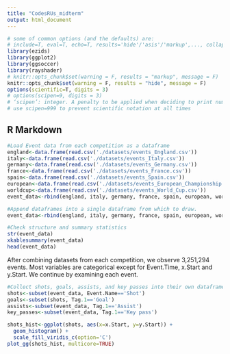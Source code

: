 ```yaml
---
title: "CodesRUs_midterm"
output: html_document
---
```


```r
# some of common options (and the defaults) are: 
# include=T, eval=T, echo=T, results='hide'/'asis'/'markup',..., collapse=F, warning=T, message=T, error=T, cache=T, fig.width=6, fig.height=4, fig.dim=c(6,4) #inches, fig.align='left'/'center','right', 
library(ezids)
library(ggplot2)
library(ggsoccer)
library(rayshader)
# knitr::opts_chunk$set(warning = F, results = "markup", message = F)
knitr::opts_chunk$set(warning = F, results = "hide", message = F)
options(scientific=T, digits = 3) 
# options(scipen=9, digits = 3) 
# ‘scipen’: integer. A penalty to be applied when deciding to print numeric values in fixed or exponential notation.  Positive values bias towards fixed and negative towards scientific notation: fixed notation will be preferred unless it is more than ‘scipen’ digits wider.
# use scipen=999 to prevent scientific notation at all times
```

## R Markdown

```r
#Load Event data from each competition as a dataframe
england<-data.frame(read.csv('./datasets/events_England.csv'))
italy<-data.frame(read.csv('./datasets/events_Italy.csv'))
germany<-data.frame(read.csv('./datasets/events_Germany.csv'))
france<-data.frame(read.csv('./datasets/events_France.csv'))
spain<-data.frame(read.csv('./datasets/events_Spain.csv'))
european<-data.frame(read.csv('./datasets/events_European_Championship.csv'))
worldcup<-data.frame(read.csv('./datasets/events_World_Cup.csv'))
event_data<-rbind(england, italy, germany, france, spain, european, worldcup)
```

```r
#Append dataframes into a single dataframe from which to draw.
event_data<-rbind(england, italy, germany, france, spain, european, worldcup)
```

```r
#Check structure and summary statistics
str(event_data)
xkablesummary(event_data)
head(event_data)
```
After combining datasets from each competition, we observe 3,251,294 events. Most variables are categorical except for Event.Time, x.Start and y.Start. We continue by examining each event.

```r
#Collect shots, goals, assists, and key passes into their own dataframes
shots<-subset(event_data, Event.Name=='Shot')
goals<-subset(shots, Tag.1=='Goal')
assists<-subset(event_data, Tag.1=='Assist')
key_passes<-subset(event_data, Tag.1=='Key pass')
```

```r
shots_hist<-ggplot(shots, aes(x=x.Start, y=y.Start)) +
  geom_histogram() +
  scale_fill_viridis_c(option='C')
plot_gg(shots_hist, multicore=TRUE)
```
